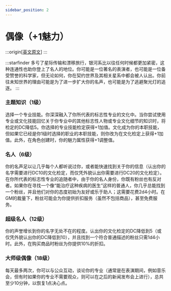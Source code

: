 ```yaml
---
sidebar_position: 2
---
```


# 偶像（+1魅力）

:::origin[[英文原文](https://www.aonsrd.com/Themes.aspx?ItemName=Icon)]
:::

:::starfinder
多亏了星际传输和漂移旅行，银河系比以往任何时候都更加紧密，这种连通性也助你登上了名人的地位。你可能是一位著名的表演者，也可能是一位备受赞誉的科学家，但无论如何，你在契约世界及其相关星系中都会被人认出。你前往未知世界的理由可能是为了进一步扩大你的名声，也可能是为了逃避聚光灯的追逐。
:::

### 主题知识（1级）

选择一个专业技能。你深深融入了你所代表的标志性专业的文化中。当你尝试使用专业或文化技能回忆关于你专业中的其他标志性人物或专业文化细节的知识时，将检定的DC降低5。你选择的专业技能检定获得+1加值。文化成为你的本职技能，但如果它已经是你1级时选择的职业的本职技能，则你改为在文化检定上获得+1加值。此外，在角色创建时，你的魅力属性获得+1调整值。

### 名人（6级）

你的名声足以让几乎每个人都听说过你，或者能快速找到关于你的信息（认出你的名字需要进行DC10的文化检定，而仅凭外貌认出你需要进行DC20的文化检定）。在你所代表的标志性专业的追随者中，由于你的名人身份，你既有粉丝也有反对者。如果你在寻找一个像“能治疗这种疾病的医生”这样的普通人，你几乎总能找到一个粉丝，并且他们对你的态度初始为友好或乐于助人；这需要花费2d4小时。在GM的裁量下，粉丝可能会为你提供折扣服务（虽然不包括商品），甚至免费服务。

### 超级名人（12级）

你的声誉增长到你的名字无处不在的程度。认出你的文化检定的DC降低到5（或仅凭外貌认出你的DC降低到10），并且找到一个符合普通描述的粉丝只需1d4小时。此外，在购买商品时粉丝为你提供10%的折扣。

### 大师级偶像（18级）

每天最多两次，你可以与公众互动，谈论你的专业（通常是在表演期间，例如音乐会，但有时如果你的专业不需要观众，则可以在之后的新闻发布会上进行），总共至少10分钟，以恢复1点决心点。